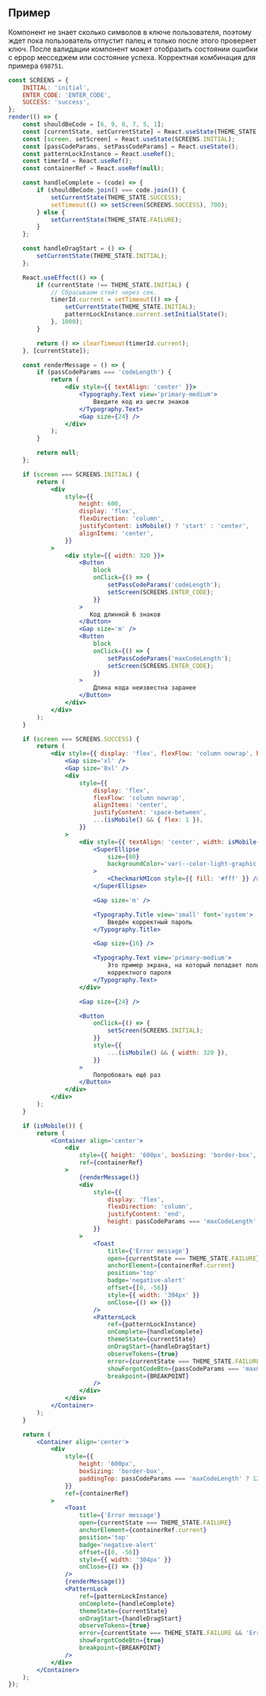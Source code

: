 ## Пример

Компонент не знает сколько символов в ключе пользователя,
поэтому ждет пока пользователь отпустит палец и только после этого проверяет ключ.
После валидации компонент может отобразить состоянии ошибки с еррор месседжем или состояние успеха.
Корректная комбинация для примера `698751`.

```jsx live mobileHeight={640}
const SCREENS = {
    INITIAL: 'initial',
    ENTER_CODE: 'ENTER_CODE',
    SUCCESS: 'success',
};
render(() => {
    const shouldBeCode = [6, 9, 8, 7, 5, 1];
    const [currentState, setCurrentState] = React.useState(THEME_STATE.INITIAL);
    const [screen, setScreen] = React.useState(SCREENS.INITIAL);
    const [passCodeParams, setPassCodeParams] = React.useState();
    const patternLockInstance = React.useRef();
    const timerId = React.useRef();
    const containerRef = React.useRef(null);

    const handleComplete = (code) => {
        if (shouldBeCode.join() === code.join()) {
            setCurrentState(THEME_STATE.SUCCESS);
            setTimeout(() => setScreen(SCREENS.SUCCESS), 700);
        } else {
            setCurrentState(THEME_STATE.FAILURE);
        }
    };

    const handleDragStart = () => {
        setCurrentState(THEME_STATE.INITIAL);
    };

    React.useEffect(() => {
        if (currentState !== THEME_STATE.INITIAL) {
            // Сбрасываем стейт через сек.
            timerId.current = setTimeout(() => {
                setCurrentState(THEME_STATE.INITIAL);
                patternLockInstance.current.setInitialState();
            }, 1000);
        }

        return () => clearTimeout(timerId.current);
    }, [currentState]);

    const renderMessage = () => {
        if (passCodeParams === 'codeLength') {
            return (
                <div style={{ textAlign: 'center' }}>
                    <Typography.Text view='primary-medium'>
                        Введите код из шести знаков
                    </Typography.Text>
                    <Gap size={24} />
                </div>
            );
        }

        return null;
    };

    if (screen === SCREENS.INITIAL) {
        return (
            <div
                style={{
                    height: 600,
                    display: 'flex',
                    flexDirection: 'column',
                    justifyContent: isMobile() ? 'start' : 'center',
                    alignItems: 'center',
                }}
            >
                <div style={{ width: 320 }}>
                    <Button
                        block
                        onClick={() => {
                            setPassCodeParams('codeLength');
                            setScreen(SCREENS.ENTER_CODE);
                        }}
                    >
                       Код длинной 6 знаков
                    </Button>
                    <Gap size='m' />
                    <Button
                        block
                        onClick={() => {
                            setPassCodeParams('maxCodeLength');
                            setScreen(SCREENS.ENTER_CODE);
                        }}
                    >
                        Длина кода неизвестна заранее
                    </Button>
                </div>
            </div>
        );
    }

    if (screen === SCREENS.SUCCESS) {
        return (
            <div style={{ display: 'flex', flexFlow: 'column nowrap', height: 600 }}>
                <Gap size='xl' />
                <Gap size='8xl' />
                <div
                    style={{
                        display: 'flex',
                        flexFlow: 'column nowrap',
                        alignItems: 'center',
                        justifyContent: 'space-between',
                        ...(isMobile() && { flex: 1 }),
                    }}
                >
                    <div style={{ textAlign: 'center', width: isMobile() ? 315 : 472 }}>
                        <SuperEllipse
                            size={80}
                            backgroundColor='var(--color-light-graphic-positive)'
                        >
                            <CheckmarkMIcon style={{ fill: '#fff' }} />
                        </SuperEllipse>

                        <Gap size='m' />

                        <Typography.Title view='small' font='system'>
                            Введён корректный пароль
                        </Typography.Title>

                        <Gap size={16} />

                        <Typography.Text view='primary-medium'>
                            Это пример экрана, на который попадает пользователь после ввода
                            корректного пароля
                        </Typography.Text>
                    </div>

                    <Gap size={24} />

                    <Button
                        onClick={() => {
                            setScreen(SCREENS.INITIAL);
                        }}
                        style={{
                            ...(isMobile() && { width: 320 }),
                        }}
                    >
                        Попробовать ещё раз
                    </Button>
                </div>
            </div>
        );
    }

    if (isMobile()) {
        return (
            <Container align='center'>
                <div
                    style={{ height: '600px', boxSizing: 'border-box', paddingTop: '36px' }}
                    ref={containerRef}
                >
                    {renderMessage()}
                    <div
                        style={{
                            display: 'flex',
                            flexDirection: 'column',
                            justifyContent: 'end',
                            height: passCodeParams === 'maxCodeLength' ? '564px' : '502px',
                        }}
                    >
                        <Toast
                            title={'Error message'}
                            open={currentState === THEME_STATE.FAILURE}
                            anchorElement={containerRef.current}
                            position='top'
                            badge='negative-alert'
                            offset={[0, -56]}
                            style={{ width: '304px' }}
                            onClose={() => {}}
                        />
                        <PatternLock
                            ref={patternLockInstance}
                            onComplete={handleComplete}
                            themeState={currentState}
                            onDragStart={handleDragStart}
                            observeTokens={true}
                            error={currentState === THEME_STATE.FAILURE && 'Error message'}
                            showForgotCodeBtn={passCodeParams === 'maxCodeLength'}
                            breakpoint={BREAKPOINT}
                        />
                    </div>
                </div>
            </Container>
        );
    }

    return (
        <Container align='center'>
            <div
                style={{
                    height: '600px',
                    boxSizing: 'border-box',
                    paddingTop: passCodeParams === 'maxCodeLength' ? 129 : 92,
                }}
                ref={containerRef}
            >
                <Toast
                    title={'Error message'}
                    open={currentState === THEME_STATE.FAILURE}
                    anchorElement={containerRef.current}
                    position='top'
                    badge='negative-alert'
                    offset={[0, -56]}
                    style={{ width: '304px' }}
                    onClose={() => {}}
                />
                {renderMessage()}
                <PatternLock
                    ref={patternLockInstance}
                    onComplete={handleComplete}
                    themeState={currentState}
                    onDragStart={handleDragStart}
                    observeTokens={true}
                    error={currentState === THEME_STATE.FAILURE && 'Error message'}
                    showForgotCodeBtn={true}
                    breakpoint={BREAKPOINT}
                />
            </div>
        </Container>
    );
});
```
